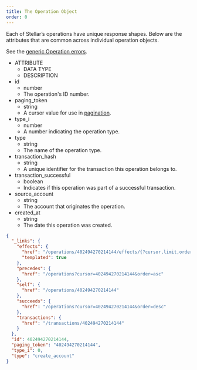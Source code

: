 ```yaml
---
title: The Operation Object
order: 0
---
```



Each of Stellar’s operations have unique response shapes. Below are the
attributes that are common across individual operation objects.

See the [generic Operation errors](../../errors/result-codes/operations.mdx).

<AttributeTable>

- ATTRIBUTE
  - DATA TYPE
  - DESCRIPTION
- id
  - number
  - The operation's ID number.
- paging_token
  - string
  - A cursor value for use in
    [pagination](../../introduction/pagination/index.mdx).
- type_i
  - number
  - A number indicating the operation type.
- type
  - string
  - The name of the operation type.
- transaction_hash
  - string
  - A unique identifier for the transaction this operation belongs to.
- transaction_successful
  - boolean
  - Indicates if this operation was part of a successful transaction.
- source_account
  - string
  - The account that originates the operation.
- created_at
  - string
  - The date this operation was created.

</AttributeTable>

<ExampleResponse>

```json
{
  "_links": {
    "effects": {
      "href": "/operations/402494270214144/effects/{?cursor,limit,order}",
      "templated": true
    },
    "precedes": {
      "href": "/operations?cursor=402494270214144&order=asc"
    },
    "self": {
      "href": "/operations/402494270214144"
    },
    "succeeds": {
      "href": "/operations?cursor=402494270214144&order=desc"
    },
    "transactions": {
      "href": "/transactions/402494270214144"
    }
  },
  "id": 402494270214144,
  "paging_token": "402494270214144",
  "type_i": 0,
  "type": "create_account"
}
```

</ExampleResponse>
